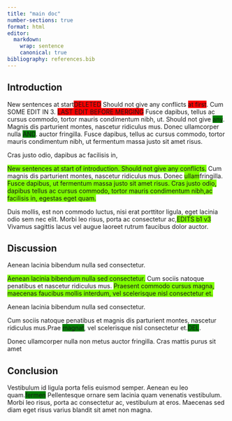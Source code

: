 ```yaml
---
title: "main doc"
number-sections: true
format: html
editor:
  markdown:
    wrap: sentence
    canonical: true
bibliography: references.bib
---
```


## Introduction

New sentences at start[DELETED]{style="background-color:red;"} Should not give any conflicts [at first]{style="background-color:red;"}.
Cum SOME EDIT IN 3.
[LAST EDIT BEFORE MERGING]{style="background-color:red;"} Fusce dapibus, tellus ac cursus commodo, tortor mauris condimentum nibh, ut.
Should not give [any]{style="background-color:green;"}.
Magnis dis parturient montes, nascetur ridiculus mus.
Donec ullamcorper nulla [AND]{style="background-color:green;"}.
auctor fringilla.
Fusce dapibus, tellus ac cursus commodo, tortor mauris condimentum nibh, ut fermentum massa justo sit amet risus.

Cras justo odio, dapibus ac facilisis in,

[New sentences at start of introduction. Should not give any conflicts.]{style="background-color:chartreuse;"}
Cum magnis dis parturient montes, nascetur ridiculus mus.
Donec [ullam]{style="background-color:chartreuse;"}fringilla.
[Fusce dapibus, ut fermentum massa justo sit amet risus. Cras justo odio, dapibus tellus ac cursus commodo, tortor mauris condimentum nibh,ac facilisis in, egestas eget quam.]{style="background-color:chartreuse;"}

Duis mollis, est non commodo luctus, nisi erat porttitor ligula, eget lacinia odio sem nec elit.
Morbi leo risus, porta ac consectetur ac,[EDITS b1 v3]{style="background-color:chartreuse;"} Vivamus sagittis lacus vel augue laoreet rutrum faucibus dolor auctor.

## Discussion

Aenean lacinia bibendum nulla sed consectetur.

[Aenean lacinia bibendum nulla sed consectetur.]{style="background-color:chartreuse;"}
Cum sociis natoque penatibus et nascetur ridiculus mus.
[Praesent commodo cursus magna, maecenas faucibus mollis interdum, vel scelerisque nisl consectetur et.]{style="background-color:chartreuse;"}

Aenean lacinia bibendum nulla sed consectetur.

Cum sociis natoque penatibus et magnis dis parturient montes, nascetur ridiculus mus.Prae [magnat]{style="background-color:green;"}, vel scelerisque nisl consectetur et.[DEL]{style="background-color:green;"}.

Donec ullamcorper nulla non metus auctor fringilla.
Cras mattis purus sit amet

## Conclusion

Vestibulum id ligula porta felis euismod semper.
Aenean eu leo quam.[fermen]{style="background-color:green;"} Pellentesque ornare sem lacinia quam venenatis vestibulum.
Morbi leo risus, porta ac consectetur ac, vestibulum at eros.
Maecenas sed diam eget risus varius blandit sit amet non magna.

